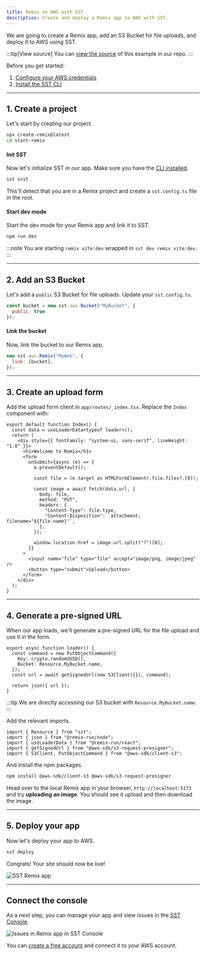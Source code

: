 ```yaml
---
title: Remix on AWS with SST
description: Create and deploy a Remix app to AWS with SST.
---
```


We are going to create a Remix app, add an S3 Bucket for file uploads, and deploy it to AWS using SST.

:::tip[View source]
You can [view the source](https://github.com/sst/ion/tree/dev/examples/aws-remix) of this example in our repo.
:::

Before you get started:

1. [Configure your AWS credentials](https://docs.sst.dev/advanced/iam-credentials#loading-from-a-file)
2. [Install the SST CLI](/docs/reference/cli)

---

## 1. Create a project

Let's start by creating our project.

```bash
npx create-remix@latest
cd start-remix
```

#### Init SST

Now let's initialize SST in our app. Make sure you have the [CLI installed](/docs/reference/cli/).

```bash
sst init
```

This'll detect that you are in a Remix project and create a `sst.config.ts` file in the root.

#### Start dev mode

Start the dev mode for your Remix app and link it to SST.

```bash
npm run dev
```

:::note
You are starting `remix vite:dev` wrapped in `sst dev remix vite:dev`.
:::

---

## 2. Add an S3 Bucket

Let's add a `public` S3 Bucket for file uploads. Update your `sst.config.ts`.

```js title="sst.config.ts"
const bucket = new sst.aws.Bucket("MyBucket", {
  public: true
});
```

#### Link the bucket

Now, link the bucket to our Remix app.

```js title="sst.config.ts" {2}
new sst.aws.Remix("MyWeb", {
  link: [bucket],
});
```

---

## 3. Create an upload form

Add the upload form client in `app/routes/_index.tsx`. Replace the `Index` component with:

```tsx title="app/routes/_index.tsx"
export default function Index() {
  const data = useLoaderData<typeof loader>();
  return (
    <div style={{ fontFamily: "system-ui, sans-serif", lineHeight: "1.8" }}>
      <h1>Welcome to Remix</h1>
      <form
        onSubmit={async (e) => {
          e.preventDefault();

          const file = (e.target as HTMLFormElement).file.files?.[0]!;

          const image = await fetch(data.url, {
            body: file,
            method: "PUT",
            headers: {
              "Content-Type": file.type,
              "Content-Disposition": `attachment; filename="${file.name}"`,
            },
          });

          window.location.href = image.url.split("?")[0];
        }}
      >
        <input name="file" type="file" accept="image/png, image/jpeg" />
        <button type="submit">Upload</button>
      </form>
    </div>
  );
}
```

---

## 4. Generate a pre-signed URL

When our app loads, we'll generate a pre-signed URL for the file upload and use it in the form.

```tsx title="app/routes/_index.tsx" {4}
export async function loader() {
  const command = new PutObjectCommand({
    Key: crypto.randomUUID(),
    Bucket: Resource.MyBucket.name,
  });
  const url = await getSignedUrl(new S3Client({}), command);

  return json({ url });
}
```

:::tip
We are directly accessing our S3 bucket with `Resource.MyBucket.name`.
:::

Add the relevant imports.

```tsx title="app/routes/_index.tsx"
import { Resource } from "sst";
import { json } from "@remix-run/node";
import { useLoaderData } from "@remix-run/react";
import { getSignedUrl } from "@aws-sdk/s3-request-presigner";
import { S3Client, PutObjectCommand } from "@aws-sdk/client-s3";
```

And install the npm packages.

```bash
npm install @aws-sdk/client-s3 @aws-sdk/s3-request-presigner
```

Head over to the local Remix app in your browser, `http://localhost:5173` and try **uploading an image**. You should see it upload and then download the image.

---

## 5. Deploy your app

Now let's deploy your app to AWS.

```bash
sst deploy
```

Congrats! Your site should now be live!

![SST Remix app](../../../../../assets/docs/start/start-remix.png)

---

## Connect the console

As a next step, you can manage your app and view issues in the [SST Console](/docs/console/).

![Issues in Remix app in SST Console](../../../../../assets/docs/start/issues-in-remix-app-in-the-sst-console.png)

You can [create a free account](https://console.sst.dev) and connect it to your AWS account.

